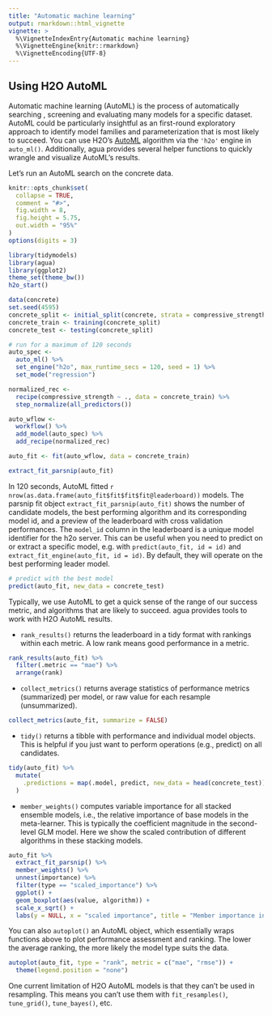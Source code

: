 ```yaml
---
title: "Automatic machine learning"
output: rmarkdown::html_vignette
vignette: >
  %\VignetteIndexEntry{Automatic machine learning}
  %\VignetteEngine{knitr::rmarkdown}
  %\VignetteEncoding{UTF-8}
---
```



## Using H2O AutoML

Automatic machine learning (AutoML) is the process of automatically searching , screening and evaluating many models for a specific dataset. AutoML could be particularly insightful as an first-round exploratory approach to identify model families and parameterization that is most likely to succeed. You can use H2O's [AutoML](https://docs.h2o.ai/h2o/latest-stable/h2o-docs/automl.html) algorithm via the `'h2o'` engine in `auto_ml()`. Additionally, agua provides several helper functions to quickly wrangle and visualize AutoML's results.

Let's run an AutoML search on the concrete data.

```r
knitr::opts_chunk$set(
  collapse = TRUE,
  comment = "#>",
  fig.width = 8,
  fig.height = 5.75,
  out.width = "95%"
)
options(digits = 3)
```

```r
library(tidymodels)
library(agua)
library(ggplot2)
theme_set(theme_bw())
h2o_start()

data(concrete)
set.seed(4595)
concrete_split <- initial_split(concrete, strata = compressive_strength)
concrete_train <- training(concrete_split)
concrete_test <- testing(concrete_split)

# run for a maximum of 120 seconds
auto_spec <-
  auto_ml() %>%
  set_engine("h2o", max_runtime_secs = 120, seed = 1) %>%
  set_mode("regression")

normalized_rec <-
  recipe(compressive_strength ~ ., data = concrete_train) %>%
  step_normalize(all_predictors())

auto_wflow <-
  workflow() %>%
  add_model(auto_spec) %>%
  add_recipe(normalized_rec)

auto_fit <- fit(auto_wflow, data = concrete_train)

extract_fit_parsnip(auto_fit)
```

In 120 seconds, AutoML fitted `r nrow(as.data.frame(auto_fit$fit$fit$fit@leaderboard))` models. The parsnip fit object `extract_fit_parsnip(auto_fit)` shows the number of candidate models, the best performing algorithm and its corresponding model id, and a preview
of the leaderboard with cross validation performances.  The `model_id` column in the leaderboard is a unique model identifier for the h2o server. This can be useful when you need to predict on or extract a specific model, e.g. with `predict(auto_fit, id = id)` and `extract_fit_engine(auto_fit, id = id)`. By default, they will operate on the best performing leader model.

```r
# predict with the best model
predict(auto_fit, new_data = concrete_test)
```

Typically, we use AutoML to get a quick sense of the range of our success metric, and algorithms that are likely to succeed. agua provides tools to work with H2O AutoML results.

- `rank_results()` returns the leaderboard in a tidy format with rankings within each metric. A low rank means good performance in a metric.

```r
rank_results(auto_fit) %>%
  filter(.metric == "mae") %>%
  arrange(rank)
```


- `collect_metrics()` returns average statistics of performance metrics (summarized) per model, or raw value for each resample (unsummarized).

```r
collect_metrics(auto_fit, summarize = FALSE)
```

- `tidy()` returns a tibble with performance and individual model objects. This is helpful if you just want to perform operations (e.g., predict) on all candidates.

```r
tidy(auto_fit) %>%
  mutate(
    .predictions = map(.model, predict, new_data = head(concrete_test))
  )
```

- `member_weights()` computes variable importance for all stacked ensemble models, i.e., the relative importance of base models in the meta-learner. This is typically the coefficient magnitude in the second-level GLM model. Here we show the scaled contribution of different algorithms in these stacking models.

```r
auto_fit %>%
  extract_fit_parsnip() %>%
  member_weights() %>%
  unnest(importance) %>%
  filter(type == "scaled_importance") %>%
  ggplot() +
  geom_boxplot(aes(value, algorithm)) +
  scale_x_sqrt() +
  labs(y = NULL, x = "scaled importance", title = "Member importance in stacked ensembles")
```


You can also `autoplot()` an AutoML object, which essentially wraps functions above to plot
performance assessment and ranking. The lower the average ranking, the more likely the model type suits the data.

```r
autoplot(auto_fit, type = "rank", metric = c("mae", "rmse")) +
  theme(legend.position = "none")
```

One current limitation of H2O AutoML models is that they can't be used in resampling. This means you can't use them with `fit_resamples()`, `tune_grid()`, `tune_bayes()`, etc.
